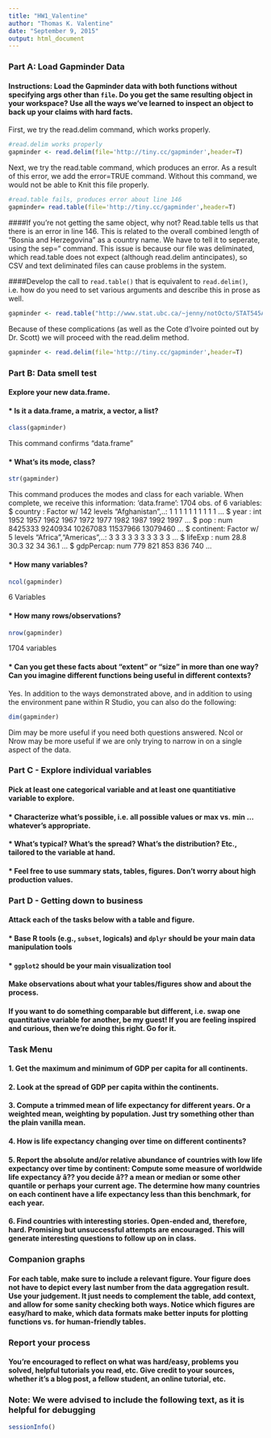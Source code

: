 ```yaml
---
title: "HW1_Valentine"
author: "Thomas K. Valentine"
date: "September 9, 2015"
output: html_document
---
```


### Part A: Load Gapminder Data
#### Instructions:  Load the Gapminder data with both functions without specifying args other than `file`. Do you get the same resulting object in your workspace? Use all the ways we've learned to inspect an object to back up your claims with hard facts.

First, we try the read.delim command, which works properly.
```r
#read.delim works properly
gapminder <- read.delim(file='http://tiny.cc/gapminder',header=T) 
```

Next, we try the read.table command, which produces an error. As a result of this error, we add the error=TRUE command. Without this command, we would not be able to Knit this file properly.

```r
#read.table fails, produces error about line 146
gapminder= read.table(file='http://tiny.cc/gapminder',header=T)  
```

####If you're not getting the same object, why not?
Read.table tells us that there is an error in line 146. This is related to the overall combined length of "Bosnia and Herzegovina" as a country name. We have to tell it to seperate, using the sep="\t" command. This issue is because our file was deliminated, which read.table does not expect (although read.delim antincipates), so CSV and text deliminated files can cause problems in the system.

####Develop the call to `read.table()` that is equivalent to `read.delim()`, i.e. how do you need to set various arguments and describe this in prose as well.
```r
gapminder <- read.table("http://www.stat.ubc.ca/~jenny/notOcto/STAT545A/examples/gapminder/data/gapminderDataFiveYear.txt",sep='\t',header=T) 
```

Because of these complications (as well as the Cote d'Ivoire pointed out by Dr. Scott) we will proceed with the read.delim method.

```r
gapminder <- read.delim(file='http://tiny.cc/gapminder',header=T) 
```

### Part B: Data smell test
#### Explore your new data.frame.
####   * Is it a data.frame, a matrix, a vector, a list?
```r
class(gapminder)
```
This command confirms "data.frame"

####   * What's its mode, class?
```r
str(gapminder)
```

This command produces the modes and class for each variable. When complete, we receive this information:
'data.frame':	1704 obs. of  6 variables:
 $ country  : Factor w/ 142 levels "Afghanistan",..: 1 1 1 1 1 1 1 1 1 1 ...
 $ year     : int  1952 1957 1962 1967 1972 1977 1982 1987 1992 1997 ...
 $ pop      : num  8425333 9240934 10267083 11537966 13079460 ...
 $ continent: Factor w/ 5 levels "Africa","Americas",..: 3 3 3 3 3 3 3 3 3 3 ...
 $ lifeExp  : num  28.8 30.3 32 34 36.1 ...
 $ gdpPercap: num  779 821 853 836 740 ...


####   * How many variables?

```r
ncol(gapminder)
```

6 Variables

####   * How many rows/observations?

```r
nrow(gapminder)
```

1704 variables  

####   * Can you get these facts about "extent" or "size" in more than one way? Can you imagine different functions being useful in different contexts?
  
Yes. In addition to the ways demonstrated above, and in addition to using the environment pane within R Studio, you can also do the following:

```r
dim(gapminder)
```

Dim may be more useful if you need both questions answered. Ncol or Nrow may be more useful if we are only trying to narrow in on a single aspect of the data.

### Part C - Explore individual variables
#### Pick __at least__ one categorical variable and at least one quantitiative variable to explore.

####   * Characterize what's possible, i.e. all possible values or max vs. min ... whatever's appropriate.
####   * What's typical? What's the spread? What's the distribution? Etc., tailored to the variable at hand.
####   * Feel free to use summary stats, tables, figures. Don't worry about high production values. 

### Part D - Getting down to business
#### Attack each of the tasks below with a table and figure.

####   * Base R tools (e.g., `subset`, logicals) and `dplyr` should be your main data manipulation tools
####   * `ggplot2` should be your main visualization tool
  
#### Make observations about what your tables/figures show and about the process.

#### If you want to do something comparable but different, i.e. swap one quantitative variable for another, be my guest! If you are feeling inspired and curious, then we're doing this right. Go for it.

### Task Menu
#### 1. Get the maximum and minimum of GDP per capita for all continents.

#### 2. Look at the spread of GDP per capita within the continents.

#### 3. Compute a trimmed mean of life expectancy for different years. Or a weighted mean, weighting by population. Just try something other than the plain vanilla mean.

#### 4. How is life expectancy changing over time on different continents?

#### 5. Report the absolute and/or relative abundance of countries with low life expectancy over time by continent: Compute some measure of worldwide life expectancy â?? you decide â?? a mean or median or some other quantile or perhaps your current age. The determine how many countries on each continent have a life expectancy less than this benchmark, for each year.

#### 6. Find countries with interesting stories. Open-ended and, therefore, hard. Promising but unsuccessful attempts are encouraged. This will generate interesting questions to follow up on in class.

### Companion graphs
#### For each table, make sure to include a relevant figure. Your figure does not have to depict every last number from the data aggregation result. Use your judgement. It just needs to complement the table, add context, and allow for some sanity checking both ways. Notice which figures are easy/hard to make, which data formats make better inputs for plotting functions vs. for human-friendly tables.

### Report your process
#### You're encouraged to reflect on what was hard/easy, problems you solved, helpful tutorials you read, etc. Give credit to your sources, whether it's a blog post, a fellow student, an online tutorial, etc.


### Note: We were advised to include the following text, as it is helpful for debugging
```r
sessionInfo()
```

